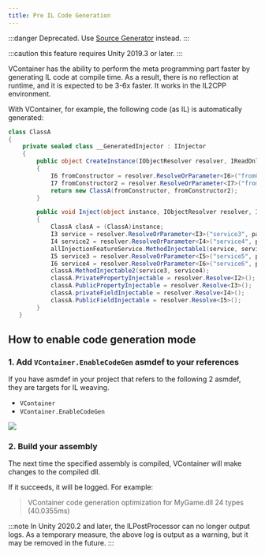 ```yaml
---
title: Pre IL Code Generation
---
```


:::danger
Deprecated. Use [Source Generator](./source-generator) instead.
:::

:::caution
this feature requires Unity 2019.3 or later.
:::

VContainer has the ability to perform the meta programming part faster by generating IL code at compile time.
As a result, there is no reflection at runtime, and it is expected to be 3-6x faster.
It works in the IL2CPP environment.

With VContainer, for example, the following code (as IL) is automatically generated:

```csharp
class ClassA
{
    private sealed class __GeneratedInjector : IInjector
    {
        public object CreateInstance(IObjectResolver resolver, IReadOnlyList<IInjectParameter> parameters)
        {
            I6 fromConstructor = resolver.ResolveOrParameter<I6>("fromConstructor1", parameters);
            I7 fromConstructor2 = resolver.ResolveOrParameter<I7>("fromConstructor2", parameters);
            return new ClassA(fromConstructor, fromConstructor2);
        }

        public void Inject(object instance, IObjectResolver resolver, IReadOnlyList<IInjectParameter> parameters)
        {
            ClassA clasA = (ClassA)instance;
            I3 service = resolver.ResolveOrParameter<I3>("service3", parameters);
            I4 service2 = resolver.ResolveOrParameter<I4>("service4", parameters);
            allInjectionFeatureService.MethodInjectable1(service, service2);
            I5 service3 = resolver.ResolveOrParameter<I5>("service5", parameters);
            I6 service4 = resolver.ResolveOrParameter<I6>("service6", parameters);
            classA.MethodInjectable2(service3, service4);
            classA.PrivatePropertyInjectable = resolver.Resolve<I2>();
            classA.PublicPropertyInjectable = resolver.Resolve<I3>();
            classA.privateFieldInjectable = resolver.Resolve<I4>();
            classA.PublicFieldInjectable = resolver.Resolve<I5>();
        }
   }
```

## How to enable code generation mode

### 1. Add `VContainer.EnableCodeGen` asmdef to your references

If you have asmdef in your project that refers to the following 2 asmdef, they are targets for IL weaving.

- `VContainer`
- `VContainer.EnableCodeGen`

![](./assets/screenshot_enablecodegen.png)

### 2. Build your assembly

The next time the specified assembly is compiled, VContainer will make changes to the compiled dll.

If it succeeds, it will be logged. For example:

> VContainer code generation optimization for MyGame.dll 24 types (40.0355ms)

:::note
In Unity 2020.2 and later, the ILPostProcessor can no longer output logs.
As a temporary measure, the above log is output as a warning, but it may be removed in the future.
:::

